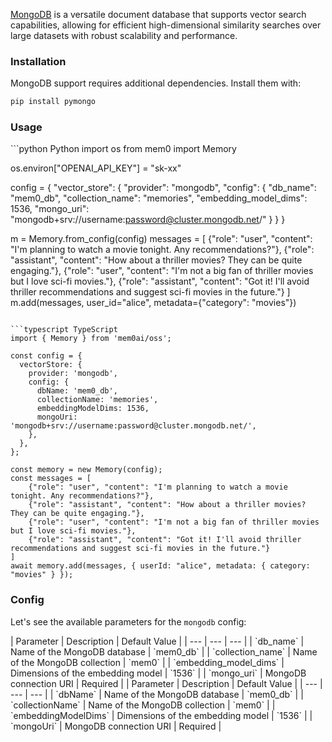 [MongoDB](https://www.mongodb.com/) is a versatile document database that supports vector search capabilities, allowing for efficient high-dimensional similarity searches over large datasets with robust scalability and performance.

### Installation

MongoDB support requires additional dependencies. Install them with:

```bash
pip install pymongo
```

### Usage

<CodeGroup>
```python Python
import os
from mem0 import Memory

os.environ["OPENAI_API_KEY"] = "sk-xx"

config = {
    "vector_store": {
        "provider": "mongodb",
        "config": {
            "db_name": "mem0_db",
            "collection_name": "memories",
            "embedding_model_dims": 1536,
            "mongo_uri": "mongodb+srv://username:password@cluster.mongodb.net/"
        }
    }
}

m = Memory.from_config(config)
messages = [
{"role": "user", "content": "I'm planning to watch a movie tonight. Any recommendations?"},
{"role": "assistant", "content": "How about a thriller movies? They can be quite engaging."},
{"role": "user", "content": "I'm not a big fan of thriller movies but I love sci-fi movies."},
{"role": "assistant", "content": "Got it! I'll avoid thriller recommendations and suggest sci-fi movies in the future."}
]
m.add(messages, user_id="alice", metadata={"category": "movies"})

````

```typescript TypeScript
import { Memory } from 'mem0ai/oss';

const config = {
  vectorStore: {
    provider: 'mongodb',
    config: {
      dbName: 'mem0_db',
      collectionName: 'memories',
      embeddingModelDims: 1536,
      mongoUri: 'mongodb+srv://username:password@cluster.mongodb.net/',
    },
  },
};

const memory = new Memory(config);
const messages = [
    {"role": "user", "content": "I'm planning to watch a movie tonight. Any recommendations?"},
    {"role": "assistant", "content": "How about a thriller movies? They can be quite engaging."},
    {"role": "user", "content": "I'm not a big fan of thriller movies but I love sci-fi movies."},
    {"role": "assistant", "content": "Got it! I'll avoid thriller recommendations and suggest sci-fi movies in the future."}
]
await memory.add(messages, { userId: "alice", metadata: { category: "movies" } });
````

</CodeGroup>

### Config

Let's see the available parameters for the `mongodb` config:

<Tabs>
	<Tab title="Python">
		| Parameter | Description | Default Value | | --- | --- | --- | | `db_name`
		| Name of the MongoDB database | `mem0_db` | | `collection_name` | Name of
		the MongoDB collection | `mem0` | | `embedding_model_dims` | Dimensions of
		the embedding model | `1536` | | `mongo_uri` | MongoDB connection URI |
		Required |
	</Tab>
	<Tab title="TypeScript">
		| Parameter | Description | Default Value | | --- | --- | --- | | `dbName` |
		Name of the MongoDB database | `mem0_db` | | `collectionName` | Name of the
		MongoDB collection | `mem0` | | `embeddingModelDims` | Dimensions of the
		embedding model | `1536` | | `mongoUri` | MongoDB connection URI | Required
		|
	</Tab>
</Tabs>
